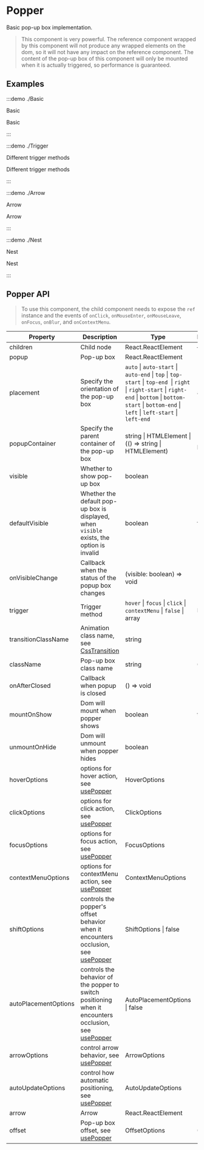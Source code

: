 # Popper

Basic pop-up box implementation.

> This component is very powerful. The reference component wrapped by this component will not produce any wrapped elements on the dom, so it will not have any impact on the reference component. The content of the pop-up box of this component will only be mounted when it is actually triggered, so performance is guaranteed.

## Examples

:::demo ./Basic

Basic

Basic

:::

:::demo ./Trigger

Different trigger methods

Different trigger methods

:::

:::demo ./Arrow

Arrow

Arrow

:::

:::demo ./Nest

Nest

Nest

:::

## Popper API

> To use this component, the child component needs to expose the `ref` instance and the events of `onClick`, `onMouseEnter`, `onMouseLeave`, `onFocus`, `onBlur`, and `onContextMenu`.

| Property | Description | Type | Default | Require |
| --- | --- | --- | --- | --- |
| children | Child node | React.ReactElement | — | true |
| popup | Pop-up box | React.ReactElement | - | true |
| placement | Specify the orientation of the pop-up box | `auto` \| `auto-start` \| `auto-end` \| `top` \| `top-start` \| `top-end `\| `right` \| `right-start` \| `right-end` \| `bottom` \| `bottom-start` \| `bottom-end` \| `left` \| `left-start` \| `left-end` | `auto` | false |
| popupContainer | Specify the parent container of the pop-up box | string \| HTMLElement \| (() => string \| HTMLElement) | () => body | false |
| visible | Whether to show pop-up box | boolean | - | false |
| defaultVisible | Whether the default pop-up box is displayed, when `visible` exists, the option is invalid | boolean | false | false |
| onVisibleChange | Callback when the status of the popup box changes | (visible: boolean) => void | - | false |
| trigger | Trigger method | `hover` \| `focus` \| `click` \| `contextMenu` \| `false` \| array | `hover` | false |
| transitionClassName | Animation class name, see [CssTransition](/components/CssTransition) | string | - | false |
| className | Pop-up box class name | string | 0 | false |
| onAfterClosed | Callback when popup is closed | () => void | - | false |
| mountOnShow | Dom will mount when popper shows | boolean | true | false |
| unmountOnHide | Dom will unmount when popper hides | boolean | - | false |
| hoverOptions | options for hover action, see [usePopper](/hooks/usePopper) | HoverOptions | - | false |
| clickOptions | options for click action, see [usePopper](/hooks/usePopper) | ClickOptions | - | false |
| focusOptions | options for focus action, see [usePopper](/hooks/usePopper) | FocusOptions | - | false |
| contextMenuOptions | options for contextMenu action, see [usePopper](/hooks/usePopper) | ContextMenuOptions | - | false |
| shiftOptions | controls the popper's offset behavior when it encounters occlusion, see [usePopper](/hooks/usePopper) | ShiftOptions \| false | - | false |
| autoPlacementOptions | controls the behavior of the popper to switch positioning when it encounters occlusion, see [usePopper](/hooks/usePopper) | AutoPlacementOptions \| false | - | false |
| arrowOptions | control arrow behavior, see [usePopper](/hooks/usePopper) | ArrowOptions | - | false |
| autoUpdateOptions | control how automatic positioning, see [usePopper](/hooks/usePopper) | AutoUpdateOptions | - | false |
| arrow | Arrow | React.ReactElement | - | false |
| offset | Pop-up box offset, see [usePopper](/hooks/usePopper) | OffsetOptions | 0 | false |
